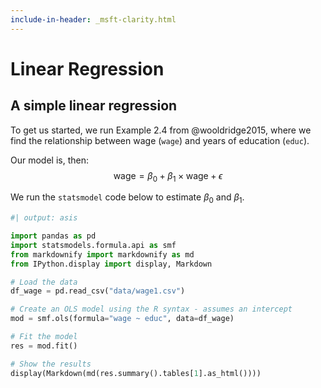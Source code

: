 ```yaml
---
include-in-header: _msft-clarity.html
---
```


# Linear Regression

## A simple linear regression

To get us started, we run Example 2.4 from @wooldridge2015, where we find the relationship between wage (`wage`) and years of education (`educ`).

Our model is, then:
$$
\text{wage} = \beta_0 + \beta_1 \times \text{wage} + \epsilon
$$

We run the `statsmodel` code below to estimate $\beta_0$ and $\beta_1$.

```python
#| output: asis

import pandas as pd
import statsmodels.formula.api as smf
from markdownify import markdownify as md
from IPython.display import display, Markdown

# Load the data
df_wage = pd.read_csv("data/wage1.csv")

# Create an OLS model using the R syntax - assumes an intercept
mod = smf.ols(formula="wage ~ educ", data=df_wage)

# Fit the model
res = mod.fit()

# Show the results
display(Markdown(md(res.summary().tables[1].as_html())))
```
